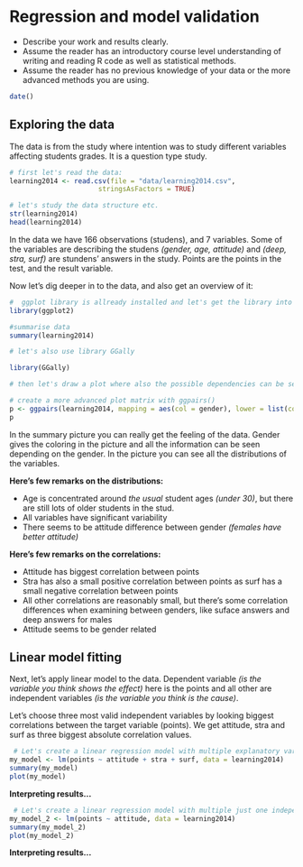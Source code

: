 # Regression and model validation

- Describe your work and results clearly. 
- Assume the reader has an introductory course level understanding of writing and reading R code as well as statistical methods.
- Assume the reader has no previous knowledge of your data or the more advanced methods you are using.

```r
date()

```

## Exploring the data

The data is from the study where intention was to study different variables affecting students grades. It is a question type study.

```r
# first let's read the data: 
learning2014 <- read.csv(file = "data/learning2014.csv", 
                      stringsAsFactors = TRUE)

# let's study the data structure etc. 
str(learning2014)
head(learning2014)
```

In the data we have 166 observations (studens), and 7 variables. Some of the variables are describing the studens *(gender, age, attitude)* and *(deep, stra, surf)* are stundens' answers in the study. Points are the points in the test, and the result variable. 

Now let's dig deeper in to the data, and also get an overview of it: 

```r
#  ggplot library is allready installed and let's get the library into use
library(ggplot2)

#summarise data
summary(learning2014)

# let's also use library GGally

library(GGally)

# then let's draw a plot where also the possible dependencies can be seen

# create a more advanced plot matrix with ggpairs()
p <- ggpairs(learning2014, mapping = aes(col = gender), lower = list(combo = wrap("facethist", bins = 20)))
p

```

In the summary picture you can really get the feeling of the data. Gender gives the coloring in the picture and all the information can be seen depending on the gender. In the picture you can see all the distributions of the variables. 

**Here's few remarks on the distributions: **

- Age is concentrated around *the usual* student ages *(under 30)*, but there are still lots of older students in the stud. 
- All variables have significant variability
- There seems to be attitude difference between gender *(females have better attitude)*

**Here's few remarks on the correlations:**

- Attitude has biggest correlation between points
- Stra has also a small positive correlation between points as surf has a small negative correlation between points
- All other correlations are reasonably small, but there's some correlation differences when examining between genders, like suface answers and deep answers for males
- Attitude seems to be gender related

## Linear model fitting

Next, let's apply linear model to the data. Dependent variable *(is the variable you think shows the effect)* here is the points and all other are independent variables *(is the variable you think is the cause)*. 

Let's choose three most valid independent variables by looking biggest correlations between the target variable (points). We get attitude, stra and surf as three biggest absolute correlation values. 


```r
 # Let's create a linear regression model with multiple explanatory variables
my_model <- lm(points ~ attitude + stra + surf, data = learning2014)
summary(my_model)
plot(my_model) 

```

**Interpreting results...**


```r
 # Let's create a linear regression model with multiple just one independent variable
my_model_2 <- lm(points ~ attitude, data = learning2014)
summary(my_model_2)
plot(my_model_2) 

```

**Interpreting results...**
